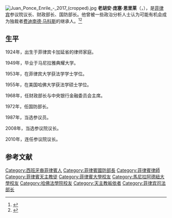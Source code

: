 [[File:Juan_Ponce_Enrile_-_2017_(cropped).jpg|thumb]]
'''老胡安·庞塞·恩里莱'''（{{lang-en|'''Juan Furagganan Ponce Enrile Sr.'''}}，{{bd|1924年|2月14日||catIdx=J}}），是[[菲律宾|菲律宾]]参议院议长、财政部长、国防部长。他曾被一些政治分析人士认为可能有机会成为独裁者[[费迪南德·马科斯|费迪南德·马科斯]]的继承人。<ref>{{Cite web |url=https://www.dnd.gov.ph/juan-ponce-enrile.html |title=Juan Ponce Enrile - Department of National Defense |access-date=2020-11-29 |archive-date=2020-01-26 |archive-url=https://web.archive.org/web/20200126213125/http://www.dnd.gov.ph/juan-ponce-enrile.html |dead-url=no }}</ref><ref>{{Cite web |url=http://legacy.senate.gov.ph/senators/sen_bio/enrile_bio.asp |title=Senator Juan Ponce Enrile - Senate of the Philippines |access-date=2020-11-29 |archive-date=2021-02-26 |archive-url=https://web.archive.org/web/20210226005429/http://legacy.senate.gov.ph/senators/sen_bio/enrile_bio.asp |dead-url=no }}</ref>

== 生平 ==
1924年，出生于菲律宾卡加延省的律师家庭。

1949年，毕业于马尼拉雅典耀大学。

1953年，在菲律宾大学获法学学士学位。

1955年，在美国哈佛大学获法学硕士学位。

1968年，任财政部长与中央银行金融委员会主席。

1972年，任国防部长。

1987年，当选参议员。

2008年，当选参议院议长。

2010年，连任参议院议长。

== 参考文献 ==
{{Reflist}}

{{DEFAULTSORT: Enrile, Juan}}
[[Category:西班牙裔菲律賓人|Category:西班牙裔菲律賓人]]
[[Category:菲律賓國防部長|Category:菲律賓國防部長]]
[[Category:菲律賓律師|Category:菲律賓律師]]
[[Category:菲律賓天主教徒|Category:菲律賓天主教徒]]
[[Category:菲律賓大學校友|Category:菲律賓大學校友]]
[[Category:馬尼拉阿德紐大學校友|Category:馬尼拉阿德紐大學校友]]
[[Category:哈佛法學院校友|Category:哈佛法學院校友]]
[[Category:天主教皈依者|Category:天主教皈依者]]
[[Category:菲律宾司法部长|Category:菲律宾司法部长]]